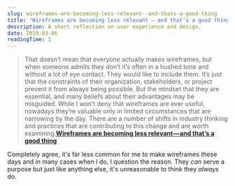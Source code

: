 ```yaml
---
slug: wireframes-are-becoming-less-relevant--and-thats-a-good-thing
title: "Wireframes are becoming less relevant — and that’s a good thing"
description: A short reflection on user experience and design.
date: 2019-03-06
readingTime: 1
---
```


>That doesn’t mean that everyone actually makes wireframes, but when someone admits they don’t it’s often in a hushed tone and without a lot of eye contact. They would like to include them. It’s just that the constraints of their organization, stakeholders, or project prevent it from always being possible. But the mindset that they are essential, and many beliefs about their advantages may be misguided. While I won’t deny that wireframes are ever useful, nowadays they’re valuable only in limited circumstances that are narrowing by the day. There are a number of shifts in industry thinking and practices that are contributing to this change and are worth examining.**<a href="https://medium.com/@seandexter1/wireframes-are-becoming-less-relevant-and-thats-a-good-thing-e66b30724a27?ref=uxdesignweekly">Wireframes are becoming less relevant — and that’s a good thing</a>**

Completely agree, it's far less common for me to make wireframes these days and in many cases when I do, I question the reason. They _can_ serve a purpose but just like anything else, it's unreasonable to think they _always_ do.